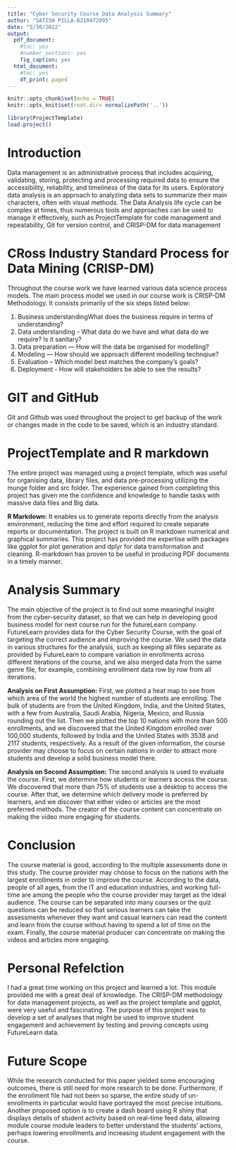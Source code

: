 ```yaml
---
title: "Cyber Security Course Data Analysis Summary"
author: "SATISH PILLA-B210472095"
date: "5/30/2022"
output:
  pdf_document:
    #toc: yes
    #number_sections: yes
    fig_caption: yes
  html_document:
    #toc: yes
    df_print: paged
---
```



```r
knitr::opts_chunk$set(echo = TRUE)
knitr::opts_knit$set(root.dir= normalizePath('..'))
```

```r
library(ProjectTemplate)
load.project()
```

# Introduction

Data management is an administrative process that includes acquiring, validating, storing, protecting and processing required data to ensure the accessibility, reliability, and timeliness of the data for its users. Exploratory data analysis is an approach to analyzing data sets to summarize their main characters, often with visual methods. The Data Analysis life cycle can be complex at times, thus numerous tools and approaches can be used to manage it effectively, such as ProjectTemplate for code management and repeatability, Git for version control, and CRISP-DM for data management 

# CRoss Industry Standard Process for Data Mining (CRISP-DM)

Throughout the course work we have learned various data science process models. The main process model we used in our course work is CRISP-DM Methodology. It consists primarily of the six steps listed below:

1. Business understandingWhat does the business require in terms of understanding?
2. Data understanding - What data do we have and what data do we require? Is it sanitary?
3. Data preparation — How will the data be organised for modelling?
4. Modeling — How should we approach different modelling technqiue?
5. Evaluation – Which model best matches the company's goals?
6. Deployment - How will stakeholders be able to see the results?

# GIT and GitHub

Git and Github was used throughout the project to get backup of the work or changes made in the code to be saved, which is an industry standard.

# ProjectTemplate and R markdown

The entire project was managed using a project template, which was useful for organising data, library files, and data pre-processing utilizing the munge folder and src folder. The experience gained from completing this project has given me the confidence and knowledge to handle tasks with massive data files and Big data.

**R Markdown:** It enables us to generate reports directly from the analysis environment, reducing the time and effort required to create separate reports or documentation. The project is built on R markdown numerical and graphical summaries. This project has provided me expertise with packages like ggplot for plot generation and dplyr for data transformation and cleaning. R-markdown has proven to be useful in producing PDF documents in a timely manner.

# Analysis Summary

The main objective of the project is to find out some meaningful insight from the cyber-security dataset, so that we can help in developing good business model for next course run for the futureLearn company. FutureLearn provides data for the Cyber Security Course, with the goal of targeting the correct audience and improving the course. We used the data in various structures for the analysis, such as keeping all files separate as provided by FutureLearn to compare variation in enrollments across different iterations of the course, and we also merged data from the same genre file, for example, combining enrollment data row by row from all iterations.

**Analysis on First Assumption:** First, we plotted a heat map to see from which area of the world the highest number of students are enrolling. The bulk of students are from the United Kingdom, India, and the United States, with a few from Australia, Saudi Arabia, Nigeria, Mexico, and Russia rounding out the list. Then we plotted the top 10 nations with more than 500 enrollments, and we discovered that the United Kingdom enrolled over 100,000 students, followed by India and the United States with 3538 and 2117 students, respectively. As a result of the given information, the course provider may choose to focus on certain nations in order to attract more students and develop a solid business model there.

**Analysis on Second Assumption:** The second analysis is used to evaluate the course. First, we determine how students or learners access the course. We discovered that more than 75% of students use a desktop to access the course. After that, we determine which delivery mode is preferred by learners, and we discover that either video or articles are the most preferred methods. The creator of the course content can concentrate on making the video more engaging for students.

# Conclusion

The course material is good, according to the multiple assessments done in this study. The course provider may choose to focus on the nations with the largest enrollments in order to improve the course. According to the data, people of all ages, from the IT and education industries, and working full-time are among the people who the course provider may target as the ideal audience. The course can be separated into many courses or the quiz questions can be reduced so that serious learners can take the assessments whenever they want and casual learners can read the content and learn from the course without having to spend a lot of time on the exam. Finally, the course material producer can concentrate on making the videos and articles more engaging.

# Personal Refelction

I had a great time working on this project and learned a lot. This module provided me with a great deal of knowledge. The CRISP-DM methodology for data management projects, as well as the project template and ggplot, were very useful and fascinating. The purpose of this project was to develop a set of analyses that might be used to improve student engagement and achievement by testing and proving concepts using FutureLearn data.

# Future Scope

While the research conducted for this paper yielded some encouraging outcomes, there is still need for more research to be done. Furthermore, if the enrollment file had not been so sparse, the entire study of un-enrollments in particular would have portrayed the most precise intuitions. Another proposed option is to create a dash board using R shiny that displays details of student activity based on real-time feed data, allowing module course module leaders to better understand the students' actions, perhaps lowering enrollments and increasing student engagement with the course.

